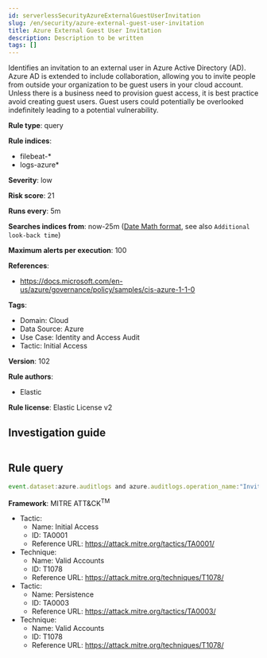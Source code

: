 ```yaml
---
id: serverlessSecurityAzureExternalGuestUserInvitation
slug: /en/security/azure-external-guest-user-invitation
title: Azure External Guest User Invitation
description: Description to be written
tags: []
---
```


<div id="azure-external-guest-user-invitation"></div>

Identifies an invitation to an external user in Azure Active Directory (AD). Azure AD is extended to include collaboration, allowing you to invite people from outside your organization to be guest users in your cloud account. Unless there is a business need to provision guest access, it is best practice avoid creating guest users. Guest users could potentially be overlooked indefinitely leading to a potential vulnerability.

**Rule type**: query

**Rule indices**: 

* filebeat-*
* logs-azure*

**Severity**: low

**Risk score**: 21

**Runs every**: 5m

**Searches indices from**: now-25m ([Date Math format](((ref))/common-options.html#date-math), see also <DocLink id="serverlessSecurityRulesUiCreate" section="set-the-rules-schedule">`Additional look-back time`</DocLink>)

**Maximum alerts per execution**: 100

**References**: 

* https://docs.microsoft.com/en-us/azure/governance/policy/samples/cis-azure-1-1-0

**Tags**: 

* Domain: Cloud
* Data Source: Azure
* Use Case: Identity and Access Audit
* Tactic: Initial Access

**Version**: 102

**Rule authors**: 

* Elastic

**Rule license**: Elastic License v2

## Investigation guide

```markdown

```

## Rule query

```js
event.dataset:azure.auditlogs and azure.auditlogs.operation_name:"Invite external user" and azure.auditlogs.properties.target_resources.*.display_name:guest and event.outcome:(Success or success)

```

**Framework**: MITRE ATT&CK<sup>TM</sup>

* Tactic:
    * Name: Initial Access
    * ID: TA0001
    * Reference URL: https://attack.mitre.org/tactics/TA0001/
* Technique:
    * Name: Valid Accounts
    * ID: T1078
    * Reference URL: https://attack.mitre.org/techniques/T1078/
* Tactic:
    * Name: Persistence
    * ID: TA0003
    * Reference URL: https://attack.mitre.org/tactics/TA0003/
* Technique:
    * Name: Valid Accounts
    * ID: T1078
    * Reference URL: https://attack.mitre.org/techniques/T1078/

